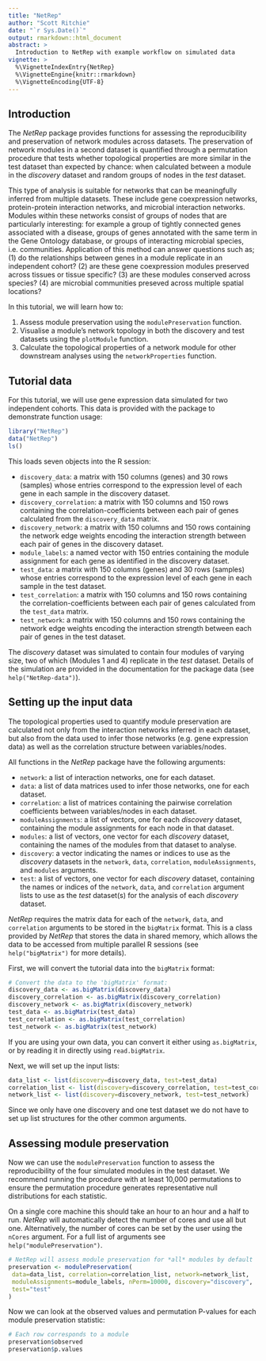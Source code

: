 ```yaml
---
title: "NetRep"
author: "Scott Ritchie"
date: "`r Sys.Date()`"
output: rmarkdown::html_document
abstract: >
  Introduction to NetRep with example workflow on simulated data
vignette: >
  %\VignetteIndexEntry{NetRep}
  %\VignetteEngine{knitr::rmarkdown}
  %\VignetteEncoding{UTF-8}
---
```


## Introduction

The *NetRep* package provides functions for assessing the reproducibility and
preservation of network modules across datasets. The preservation of network 
modules in a second dataset is quantified through a permutation procedure that 
tests whether topological properties are more similar in the test dataset than
expected by chance: \emph{i.e.} when calculated between a module in the 
*discovery* dataset and random groups of nodes in the *test* dataset. 

This type of analysis is suitable for networks that can be meaningfully inferred
from multiple datasets. These include gene coexpression networks,
protein-protein interaction networks, and microbial interaction networks.
Modules within these networks consist of groups of nodes that are particularly
interesting: for example a group of tightly connected genes associated with a
disease, groups of genes annotated with the same term in the Gene Ontology
database, or groups of interacting microbial species, i.e. communities.
Application of this method can answer questions such as; (1) do the
relationships between genes in a module replicate in an independent cohort? (2)
are these gene coexpression modules preserved across tissues or tissue specific?
(3) are these modules conserved across species? (4) are microbial communities
preseved across multiple spatial locations?

In this tutorial, we will learn how to:

 1. Assess module preservation using the `modulePreservation` function.
 2. Visualise a module's network topology in both the discovery and test 
    datasets using the `plotModule` function.
 3. Calculate the topological properties of a network module for other 
    downstream analyses using the `networkProperties` function.
    
## Tutorial data

For this tutorial, we will use gene expression data simulated for two independent
cohorts. This data is provided with the package to demonstrate function usage: 

```r
library("NetRep")
data("NetRep")
ls()
```

This loads seven objects into the R session:

  - `discovery_data`: a matrix with 150 columns (genes) and 30 rows (samples) 
     whose entries correspond to the expression level of each gene in each 
     sample in the discovery dataset.
  - `discovery_correlation`: a matrix with 150 columns and 150 rows containing 
     the correlation-coefficients between each pair of genes calculated from the 
    `discovery_data` matrix.
  - `discovery_network`: a matrix with 150 columns and 150 rows containing the 
     network edge weights encoding the interaction strength between each pair of 
     genes in the discovery dataset.
  - `module_labels`: a named vector with 150 entries containing the module 
     assignment for each gene as identified in the discovery dataset.
  - `test_data`: a matrix with 150 columns (genes) and 30 rows (samples) whose 
     entries correspond to the expression level of each gene in each sample in 
     the test dataset.
  - `test_correlation`: a matrix with 150 columns and 150 rows containing the 
     correlation-coefficients between each pair of genes calculated from the 
    `test_data` matrix.
  - `test_network`: a matrix with 150 columns and 150 rows containing the 
     network edge weights encoding the interaction strength between each pair of
     genes in the test dataset.
     
The *discovery* dataset was simulated to contain four modules of varying size,
two of which (Modules 1 and 4) replicate in the *test* dataset. Details of the
simulation are provided in the documentation for the package data 
(see `help("NetRep-data")`).

## Setting up the input data 

The topological properties used to quantify module preservation are calculated 
not only from the interaction networks inferred in each dataset, but also from 
the data used to infer those networks (e.g. gene expression data) as well as 
the correlation structure between variables/nodes. 

All functions in the *NetRep* package have the following arguments:

 - `network`: a list of interaction networks, one for each dataset.
 - `data`: a list of data matrices used to infer those networks, one for each 
    dataset.
 - `correlation`: a list of matrices containing the pairwise correlation 
    coefficients between variables/nodes in each dataset.
 - `moduleAssignments`: a list of vectors, one for each *discovery* dataset, 
    containing the module assignments for each node in that dataset.
 - `modules`: a list of vectors, one vector for each *discovery* dataset, 
    containing the names of the modules from that dataset to analyse.
 - `discovery`: a vector indicating the names or indices to use as the 
   *discovery* datasets in the `network`, `data`, `correlation`, 
   `moduleAssignments`, and `modules` arguments.
 - `test`: a list of vectors, one vector for each *discovery* dataset, 
    containing the names or indices of the `network`, `data`, and `correlation` 
    argument lists to use as the *test* dataset(s) for the analysis of each 
   *discovery* dataset.

*NetRep* requires the matrix data for each of the `network`, `data`, and 
`correlation` arguments to be stored in the `bigMatrix` format. This is a class
provided by *NetRep* that stores the data in shared memory, which allows the 
data to be accessed from multiple parallel R sessions (see `help("bigMatrix")` 
for more details).

First, we will convert the tutorial data into the `bigMatrix` format:

```r
# Convert the data to the 'bigMatrix' format:
discovery_data <- as.bigMatrix(discovery_data)
discovery_correlation <- as.bigMatrix(discovery_correlation)
discovery_network <- as.bigMatrix(discovery_network)
test_data <- as.bigMatrix(test_data)
test_correlation <- as.bigMatrix(test_correlation)
test_network <- as.bigMatrix(test_network)
```

If you are using your own data, you can convert it either using `as.bigMatrix`,
or by reading it in directly using `read.bigMatrix`. 

Next, we will set up the input lists:

```r
data_list <- list(discovery=discovery_data, test=test_data)
correlation_list <- list(discovery=discovery_correlation, test=test_correlation)
network_list <- list(discovery=discovery_network, test=test_network)
```

Since we only have one discovery and one test dataset we do not have to set up
list structures for the other common arguments.

## Assessing module preservation

Now we can use the `modulePreservation` function to assess the reproducibility 
of the four simulated modules in the test dataset. We recommend running the 
procedure with at least 10,000 permutations to ensure the permutation procedure
generates representative null distributions for each statistic.

On a single core machine this should take an hour to an hour and a half to run.
*NetRep* will automatically detect the number of cores and use all but one. 
Alternatively, the number of cores can be set by the user using the `nCores`
argument. For a full list of arguments see `help("modulePreservation")`.

```r
# NetRep will assess module preservation for *all* modules by default
preservation <- modulePreservation(
 data=data_list, correlation=correlation_list, network=network_list,
 moduleAssignments=module_labels, nPerm=10000, discovery="discovery", 
 test="test"
)
```

Now we can look at the observed values and permutation P-values for each module 
preservation statistic:

```r
# Each row corresponds to a module
preservation$observed
preservation$p.values
```